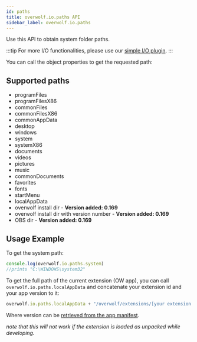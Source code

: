 ```yaml
---
id: paths
title: overwolf.io.paths API
sidebar_label: overwolf.io.paths
---
```


Use this API to obtain system folder paths.

:::tip
 For more I/O functionalities, please use our [simple I/O plugin](/topics/using-plugins/simple-io-plugin).
:::

You can call the object properties to get the requested path:

## Supported paths

* programFiles
* programFilesX86
* commonFiles
* commonFilesX86
* commonAppData
* desktop
* windows
* system
* systemX86
* documents
* videos
* pictures
* music
* commonDocuments
* favorites
* fonts
* startMenu
* localAppData
* overwolf install dir - **Version added: 0.169**
* overwolf install dir with version number - **Version added: 0.169**
* OBS dir - **Version added: 0.169**

## Usage Example

To get the system path:

```js
console.log(overwolf.io.paths.system)
//prints "C:\WINDOWS\system32"
```

To get the full path of the current extension (OW app), you can call `overwolf.io.paths.localAppData` and concatenate your extension id and your app version to it:

```javascript
overwolf.io.paths.localAppData + "/overwolf/extensions/[your extension id]/[version]"
```
Where version can be [retrieved from the app manifest](../extensions/current#getmanifestcallback).

_note that this will not work if the extension is loaded as unpacked while developing._

